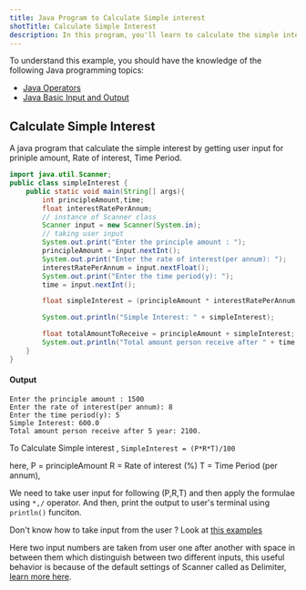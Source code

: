 ```yaml
---
title: Java Program to Calculate Simple interest
shotTitle: Calculate Simple Interest
description: In this program, you'll learn to calculate the simple interest and display final value on screen/terminal
---
```


To understand this example, you should have the knowledge of the following Java programming topics:

- [Java Operators](/docs/operators)
- [Java Basic Input and Output](/docs/basic-input-output)

## Calculate Simple Interest

A java program that calculate the simple interest by getting user input for priniple amount, Rate of interest, Time Period.

```java
import java.util.Scanner;
public class simpleInterest {
    public static void main(String[] args){
        int principleAmount,time;
        float interestRatePerAnnum;
        // instance of Scanner class
        Scanner input = new Scanner(System.in);
        // taking user input
        System.out.print("Enter the principle amount : ");
        principleAmount = input.nextInt();
        System.out.print("Enter the rate of interest(per annum): ");
        interestRatePerAnnum = input.nextFloat();
        System.out.print("Enter the time period(y): ");
        time = input.nextInt();

        float simpleInterest = (principleAmount * interestRatePerAnnum * time)/100;

        System.out.println("Simple Interest: " + simpleInterest);

        float totalAmountToReceive = principleAmount + simpleInterest;
        System.out.println("Total amount person receive after " + time + " year" + ": " + totalAmountToReceive);
    }
}
```

#### Output

```plaintext
Enter the principle amount : 1500
Enter the rate of interest(per annum): 8
Enter the time period(y): 5
Simple Interest: 600.0
Total amount person receive after 5 year: 2100.
```

To Calculate Simple interest ,
`SimpleInterest = (P*R*T)/100`


here, P = principleAmount
      R = Rate of interest (%)
      T = Time Period (per annum),

We need to take user input for following (P,R,T) and then apply the formulae using `*,/` operator. And then, print the output to user's terminal using `println()` funciton.

<Callout>

Don't know how to take input from the user ? Look at [this examples](/docs/basic-input-output#java-input)

Here two input numbers are taken from user one after another with space in between them which distinguish between two different inputs, this useful behavior is because of the default settings of Scanner called as Delimiter, [learn more here](https://www.javatpoint.com/post/java-scanner-delimiter-method).

</Callout>
